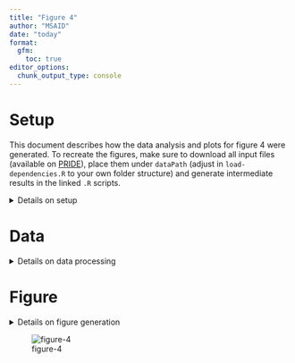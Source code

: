 ```yaml
---
title: "Figure 4"
author: "MSAID"
date: "today"
format:
  gfm:
    toc: true
editor_options: 
  chunk_output_type: console
---
```


# Setup

This document describes how the data analysis and plots for figure 4 were generated. To recreate the figures, make sure to download all input files (available on [PRIDE](https://www.ebi.ac.uk/pride/archive?keyword=PXD053241)), place them under `dataPath` (adjust in `load-dependencies.R` to your own folder structure) and generate intermediate results in the linked `.R` scripts.

<details>
<summary>Details on setup</summary>

```r
suppressMessages(source(here::here("scripts/load-dependencies.R")))
msaid_SE <- c("Sequest HT" = msaid_orange, "CHIMERYS" = msaid_blue,
              "CHIMERYS\ntop 15 peaks" = msaid_lightblue)
msaid_quantified <- c("TRUE" = msaid_darkgray, "FALSE" = msaid_red)
msaid_organism <- c("Human" = msaid_blue, "Yeast" = msaid_orange, "E. coli" = msaid_darkgray)

path <- file.path(here::here(), "figure-4")
figurePath <- file.path(dataPath, "data/figure-4")
```

</details>

# Data

<details>
<summary>Details on data processing</summary>

## Skyline correlation

Intensities were exported directly from Skyline and matched to CHIMERYS intensity values.

```r
data_cor <- fread(file.path(figurePath, "intermediate/quan_corr_skyline.csv"))[, .(Peptide, CHIMERYS)]
data_new <- fread(file.path(figurePath, "intermediate/Skyline_pcm_quan_export_martin_max5fragments_240617_redo.csv"))
data_new <- data_new[, .(Peptide, SkylineNew = `Total Area Fragment`)]
data_cor <- merge(data_cor, data_new, by="Peptide", all=T)

fwrite(data_cor, file.path(figurePath, "figure-4B-correlation.csv"))

p_cor <- ggplot(data_cor, aes(x=log10(CHIMERYS), y=log10(SkylineNew))) +
  geom_abline(slope = 1, intercept = 0, color = msaid_darkgray, linetype = "dashed") +
  geom_smooth(method="lm", formula= y~x, col = msaid_blue, linewidth = 0.5) +
  geom_point(shape = 1L, stroke = 0.25, size = 1, color = msaid_darkgray) +
  xlab("CHIMERYS\nlog10 intensity") + ylab("Skyline\nlog10 intensity")
```

## CV violins

[R code to generate input file `figure-4C-CVs.csv`](figure-4C-cvs.R)

```r
dtCv <- fread(file.path(figurePath, "figure-4C-CVs.csv"))

cvEfdrLabel <- c("no eFDR filter", "eFDR min 1 per\ncondition ≤ 1%")
dtCv[, TYPE := factor(TYPE, cvEfdrLabel)]
softwareLabels <- c("CHIMERYS", "DIA-NN", "Spectronaut", "Spectronaut\n(curated)")
dtCv[, SOFTWARE := factor(SOFTWARE, softwareLabels)]
dtCv[, LABEL := factor(LABEL, c("0", "1", "2", "≥ 3"))]

dtCvMed <- dtCv[!is.na(CV), .(medianCv = median(CV)), keyby=TYPE]

dtCvCount <- dtCv[!is.na(CV), .(.N, maxCv = max(CV)), keyby=.(TYPE, SOFTWARE, LABEL)]
dtCj <- dtCvCount[, CJ(TYPE, LABEL, SOFTWARE, unique = T)]
setkey(dtCj, TYPE, SOFTWARE, LABEL)
dtCvCount <- dtCvCount[dtCj]
dtCvCount[, maxCv := max(maxCv, na.rm = T), by=.(TYPE, SOFTWARE, LABEL)]
dtCvCount[is.na(N), N := 0]
dtCvCount[is.na(maxCv) | N<2, maxCv := 0]
dtCvCount[, labelN := format(N, big.mark=",", trim=T)]

p_cv <- ggplot(dtCv[!is.na(CV)], aes(x=CV, y=LABEL, fill=LABEL)) +
  geom_vline(data=dtCvMed, aes(xintercept = medianCv), linetype = "longdash",
             color = msaid_darkgray, linewidth = 0.25) +
  geom_violin(draw_quantiles = c(0.25, 0.5, 0.75), linewidth = 0.25) +
  geom_text(data=dtCvCount, aes(x=maxCv+max(maxCv)*0.02, label=labelN),
            position = position_dodge(0.9), color=msaid_darkgray,
            family="Montserrat Light", size=5/.pt, hjust = 0) +
  scale_x_continuous(labels = label_percent(), limits = c(0, 2.35)) +
  scale_fill_manual("Quantified fragments", values = colorRampPalette(c(msaid_red, msaid_darkgray))(4L),
                    breaks = c('0', '1', '2', '≥ 3'), drop = F) +
  facet_grid(cols = vars(SOFTWARE), rows = vars(TYPE)) +
  xlab("Precursor CVs") + ylab("Quantified fragments") +
  theme(legend.position = "none", plot.background = element_rect(fill = "transparent", colour = NA),
        strip.text = element_text(size = 5), axis.text.x = element_text(size = 5))

#list median CVs for the manuscript
dtCv[TYPE=="eFDR min 1 per\ncondition ≤ 1%" & !is.na(CV),
     round(median(CV)*100, 1), keyby=SOFTWARE]
```

## Density plot

[R code to generate input file `figure-4D-density.csv`](figure-4D-ma.R)

```r
dtOrg <- fread(file.path(figurePath, "figure-4D-density.csv"))
softwareLabels <- c("CHIMERYS", "DIA-NN", "Spectronaut", "Spectronaut\n(curated)")
dtOrg[, SOFTWARE := factor(SOFTWARE, softwareLabels)]
organismLabels <- c("Yeast", "Human", "E. coli")
organismRatios <- setNames(log2(c(2, 1, 0.25)), organismLabels)
dtOrg[, ORGANISM := factor(ORGANISM, organismLabels)]
efdrLabels <- c("eFDR min 1 per\ncondition ≤ 1%", "eFDR all in any\ncondition > 1%")
dtOrg[, eFdrLabelCond := factor(eFdrLabelCond, efdrLabels)]
dtMaLines <- data.table(YINTERCEPT = organismRatios, ORGANISM = factor(organismLabels))

p_density <- ggplot(dtOrg, aes(x=LOG2RATIO, color=ORGANISM)) +
  geom_density(linewidth=0.25) +
  geom_vline(data=dtMaLines, aes(xintercept=YINTERCEPT, color=ORGANISM),
             linetype = "dashed", linewidth = 0.25, show.legend = F) +
  scale_color_manual(NULL, values = msaid_organism) +
  scale_x_continuous(breaks = pretty_breaks(), limits = c(-4, 3)) +
  guides(fill = guide_legend(override.aes = list(color = NA, size = 2))) +
  facet_grid(rows = vars(eFdrLabelCond), cols = vars(SOFTWARE)) +
  xlab("Log2 fold change (zoom-in)") + ylab("Density") +
  theme(legend.position = "top", strip.text = element_text(size = 5))

#mean and sd of log2 ratios after eFDR filtering (at least 1 per each condition)
dtOrg[eFdrLabelCond=="eFDR min 1\nper condition ≤ 1%",
      .(mean = round(mean(LOG2RATIO, na.rm=T), 2),
        sd = round(sd(LOG2RATIO, na.rm=T), 2)), keyby=.(SOFTWARE, ORGANISM)]
```

</details>

# Figure

<details>
<summary>Details on figure generation</summary>

```r
p_schema <- image_ggplot2(image_read(file.path(path, "workflow-schema-4.pdf"),
                                       density = 600))

layout_annotation <- list(c("A", "B", "C", "D"))
layout_design <- "AAAABB\nCCCCCC\nDDDDDD"

p_ms2Quan <- free(p_schema) + p_cor + p_cv + p_density +
  plot_layout(heights = c(1, 2, 2), design = layout_design) +
  plot_annotation(tag_levels = layout_annotation)

ggsave2(file.path(path, "figure-4.pdf"), plot = p_ms2Quan,
        width = 90, height = 130, units = "mm", device = cairo_pdf)
ggsave2(file.path(path, "figure-4.png"), plot = p_ms2Quan,
        width = 90, height = 130, units = "mm")
```

</details>

![figure-4](figure-4.png)
